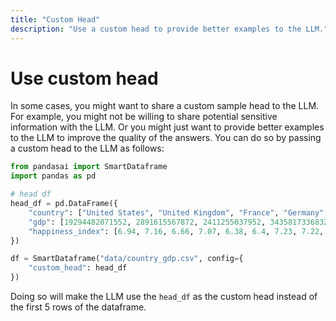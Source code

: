 ```yaml
---
title: "Custom Head"
description: "Use a custom head to provide better examples to the LLM."
---
```


# Use custom head

In some cases, you might want to share a custom sample head to the LLM. For example, you might not be willing to share potential sensitive information with the LLM. Or you might just want to provide better examples to the LLM to improve the quality of the answers. You can do so by passing a custom head to the LLM as follows:

```python
from pandasai import SmartDataframe
import pandas as pd

# head df
head_df = pd.DataFrame({
    "country": ["United States", "United Kingdom", "France", "Germany", "Italy", "Spain", "Canada", "Australia", "Japan", "China"],
    "gdp": [19294482071552, 2891615567872, 2411255037952, 3435817336832, 1745433788416, 1181205135360, 1607402389504, 1490967855104, 4380756541440, 14631844184064],
    "happiness_index": [6.94, 7.16, 6.66, 7.07, 6.38, 6.4, 7.23, 7.22, 5.87, 5.12]
})

df = SmartDataframe("data/country_gdp.csv", config={
    "custom_head": head_df
})
```

Doing so will make the LLM use the `head_df` as the custom head instead of the first 5 rows of the dataframe.
